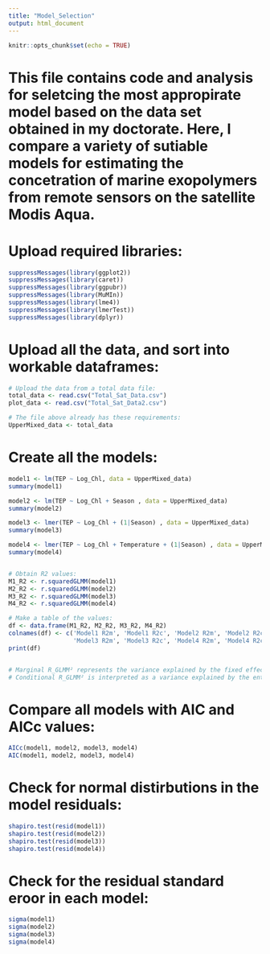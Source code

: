```yaml
---
title: "Model_Selection"
output: html_document
---
```


```r
knitr::opts_chunk$set(echo = TRUE)
```

# This file contains code and analysis for seletcing the most appropirate model based on the data set obtained in my doctorate. Here, I compare a variety of sutiable models for estimating the concetration of marine exopolymers from remote sensors on the satellite Modis Aqua.

# Upload required libraries:
```r

suppressMessages(library(ggplot2))
suppressMessages(library(caret))
suppressMessages(library(ggpubr))
suppressMessages(library(MuMIn))
suppressMessages(library(lme4))
suppressMessages(library(lmerTest))
suppressMessages(library(dplyr))

```


# Upload all the data, and sort into workable dataframes:
```r

# Upload the data from a total data file:
total_data <- read.csv("Total_Sat_Data.csv")
plot_data <- read.csv("Total_Sat_Data2.csv")

# The file above already has these requirements:
UpperMixed_data <- total_data

```

# Create all the models:
```r

model1 <- lm(TEP ~ Log_Chl, data = UpperMixed_data)
summary(model1)

model2 <- lm(TEP ~ Log_Chl + Season , data = UpperMixed_data)
summary(model2)

model3 <- lmer(TEP ~ Log_Chl + (1|Season) , data = UpperMixed_data)
summary(model3)

model4 <- lmer(TEP ~ Log_Chl + Temperature + (1|Season) , data = UpperMixed_data)
summary(model4)


# Obtain R2 values:
M1_R2 <- r.squaredGLMM(model1)
M2_R2 <- r.squaredGLMM(model2)
M3_R2 <- r.squaredGLMM(model3)
M4_R2 <- r.squaredGLMM(model4)

# Make a table of the values:
df <- data.frame(M1_R2, M2_R2, M3_R2, M4_R2)
colnames(df) <- c('Model1 R2m', 'Model1 R2c', 'Model2 R2m', 'Model2 R2c',
                  'Model3 R2m', 'Model3 R2c', 'Model4 R2m', 'Model4 R2c')
print(df)


# Marginal R_GLMM² represents the variance explained by the fixed effects
# Conditional R_GLMM² is interpreted as a variance explained by the entire model, including both fixed and random effects

```

# Compare all models with AIC and AICc values:
```r

AICc(model1, model2, model3, model4)
AIC(model1, model2, model3, model4)

```

# Check for normal distirbutions in the model residuals:
```r

shapiro.test(resid(model1)) 
shapiro.test(resid(model2)) 
shapiro.test(resid(model3)) 
shapiro.test(resid(model4)) 

```

# Check for the residual standard eroor in each model:
```r

sigma(model1)
sigma(model2)
sigma(model3)
sigma(model4)

```







